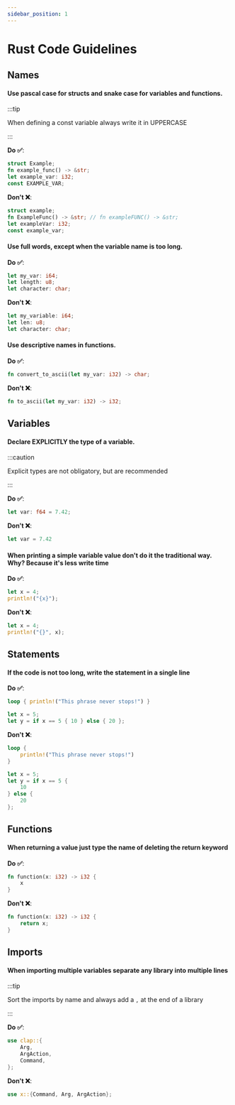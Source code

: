 ```yaml
---
sidebar_position: 1
---
```

# Rust Code Guidelines

<Notice type="wip" url="/docs/avdanos/contributing/development/code_guidelines/rust_guidelines.mdx" />

## Names

#### Use pascal case for structs and snake case for variables and functions.

:::tip

When defining a const variable always write it in UPPERCASE

:::


**Do ✅**:

```rs
struct Example;
fn example_func() -> &str;
let example_var: i32;
const EXAMPLE_VAR;
```

**Don't ❌**:

```rs
struct example;
fn ExampleFunc() -> &str; // fn exampleFUNC() -> &str;
let exampleVar: i32;
const example_var;
```

#### Use full words, except when the variable name is too long.

**Do ✅**:

```rs
let my_var: i64;
let length: u8;
let character: char;
```

**Don't ❌**:

```rs
let my_variable: i64;
let len: u8;
let character: char;
```

#### Use descriptive names in functions.

**Do ✅**:

```rs
fn convert_to_ascii(let my_var: i32) -> char;
```

**Don't ❌**:

```rs
fn to_ascii(let my_var: i32) -> i32;
```

## Variables

#### Declare EXPLICITLY the type of a variable.

:::caution

Explicit types are not obligatory, but are recommended

:::

**Do ✅**:

```rs
let var: f64 = 7.42;
```

**Don't ❌**:

```rs
let var = 7.42
```

#### When printing a simple variable value don't do it the traditional way. Why? Because it's less write time

**Do ✅**:

```rs
let x = 4;
println!("{x}");
```

**Don't ❌**:

```rs
let x = 4;
println!("{}", x);
```

## Statements

#### If the code is not too long, write the statement in a single line

**Do ✅**:

```rs
loop { println!("This phrase never stops!") }

let x = 5;
let y = if x == 5 { 10 } else { 20 };
```

**Don't ❌**:

```rs
loop {
    println!("This phrase never stops!")
}

let x = 5;
let y = if x == 5 {
    10
} else {
    20
};
```

## Functions

#### When returning a value just type the name of deleting the return keyword

**Do ✅**:

```rs
fn function(x: i32) -> i32 {
    x
}
```

**Don't ❌**:

```rs
fn function(x: i32) -> i32 {
    return x;
}
```

## Imports

#### When importing multiple variables separate any library into multiple lines

:::tip

Sort the imports by name and always add a `,` at the end of a library

:::


**Do ✅**:

```rs
use clap::{
    Arg,
    ArgAction,
    Command,
};
```

**Don't ❌**:

```rs
use x::{Command, Arg, ArgAction};
```
